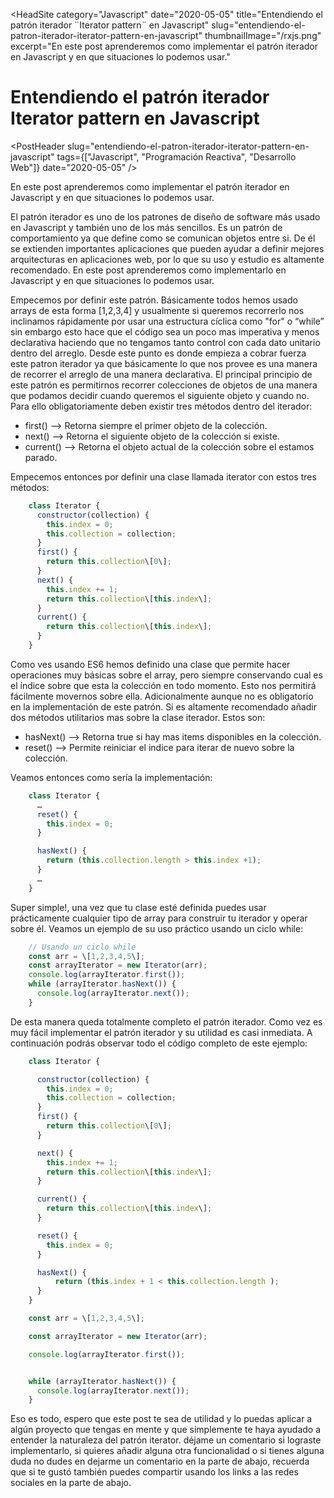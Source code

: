 
<HeadSite
  category="Javascript"
  date="2020-05-05"
  title="Entendiendo el patrón iterador ¨Iterator pattern¨ en Javascript"
  slug="entendiendo-el-patron-iterador-iterator-pattern-en-javascript"
  thumbnailImage="/rxjs.png"
  excerpt="En este post aprenderemos como implementar el patrón iterador en Javascript y en que situaciones lo podemos usar."
></HeadSite>

# Entendiendo el patrón iterador Iterator pattern en Javascript

<PostHeader
  slug="entendiendo-el-patron-iterador-iterator-pattern-en-javascript"
  tags={["Javascript", "Programación Reactiva", "Desarrollo Web"]}
  date="2020-05-05"
/>

En este post aprenderemos como implementar el patrón iterador en Javascript y en que situaciones lo podemos usar.

El patrón iterador es uno de los patrones de diseño de software más usado en Javascript y también uno de los más sencillos. Es un patrón de comportamiento ya que define como se comunican objetos entre si. De él se extienden importantes aplicaciones que pueden ayudar a definir mejores arquitecturas en aplicaciones web, por lo que su uso y estudio es altamente recomendado. En este post aprenderemos como implementarlo en Javascript y en que situaciones lo podemos usar.

Empecemos por definir este patrón. Básicamente todos hemos usado arrays de esta forma \[1,2,3,4\] y usualmente si queremos recorrerlo nos inclinamos rápidamente por usar una estructura cíclica como "for" o “while” sin embargo esto hace que el código sea un poco mas imperativa y menos declarativa haciendo que no tengamos tanto control con cada dato unitario dentro del arreglo. Desde este punto es donde empieza a cobrar fuerza este patron iterador ya que básicamente lo que nos provee es una manera de recorrer el arreglo de una manera declarativa. El principal principio de este patrón es permitirnos recorrer colecciones de objetos de una manera que podamos decidir cuando queremos el siguiente objeto y cuando no. Para ello obligatoriamente deben existir tres métodos dentro del iterador:

- first() --> Retorna siempre el primer objeto de la colección.
- next() --> Retorna el siguiente objeto de la colección si existe.
- current() --> Retorna el objeto actual de la colección sobre el estamos parado.

Empecemos entonces por definir una clase llamada iterator con estos tres métodos:

```js
    class Iterator {
      constructor(collection) {
        this.index = 0;
        this.collection = collection;
      }
      first() {
        return this.collection\[0\];
      }
      next() {
        this.index += 1;
        return this.collection\[this.index\];
      }
      current() {
        return this.collection\[this.index\];
      }
    }
```

Como ves usando ES6 hemos definido una clase que permite hacer operaciones muy básicas sobre el array, pero siempre conservando cual es el índice sobre que esta la colección en todo momento. Esto nos permitirá fácilmente movernos sobre ella. Adicionalmente aunque no es obligatorio en la implementación de este patrón. Si es altamente recomendado añadir dos métodos utilitarios mas sobre la clase iterador. Estos son:

- hasNext() —> Retorna true si hay mas items disponibles en la colección.
- reset() —> Permite reiniciar el indice para iterar de nuevo sobre la colección.

Veamos entonces como sería la implementación:

```js
    class Iterator {
      …
      reset() {
        this.index = 0;
      }

      hasNext() {
        return (this.collection.length > this.index +1);
      }
      …
    }
```

Super simple!, una vez que tu clase esté definida puedes usar prácticamente cualquier tipo de array para construir tu iterador y operar sobre él. Veamos un ejemplo de su uso práctico usando un ciclo while:

```js
    // Usando un ciclo while
    const arr = \[1,2,3,4,5\];
    const arrayIterator = new Iterator(arr);
    console.log(arrayIterator.first());
    while (arrayIterator.hasNext()) {
      console.log(arrayIterator.next());
    }
```

De esta manera queda totalmente completo el patrón iterador. Como vez es muy fácil implementar el patrón iterador y su utilidad es casi inmediata. A continuación podrás observar todo el código completo de este ejemplo:

```js
    class Iterator {

      constructor(collection) {
        this.index = 0;
        this.collection = collection;
      }
      first() {
        return this.collection\[0\];
      }

      next() {
        this.index += 1;
        return this.collection\[this.index\];
      }

      current() {
        return this.collection\[this.index\];
      }

      reset() {
        this.index = 0;
      }

      hasNext() {
          return (this.index + 1 < this.collection.length );
      }
    }

    const arr = \[1,2,3,4,5\];

    const arrayIterator = new Iterator(arr);

    console.log(arrayIterator.first());


    while (arrayIterator.hasNext()) {
      console.log(arrayIterator.next());
    }
```

Eso es todo, espero que este post te sea de utilidad y lo puedas aplicar a algún proyecto que tengas en mente y que simplemente te haya ayudado a entender la naturaleza del patrón iterator. déjame un comentario si lograste implementarlo, si quieres añadir alguna otra funcionalidad o si tienes alguna duda no dudes en dejarme un comentario en la parte de abajo, recuerda que si te gustó también puedes compartir usando los links a las redes sociales en la parte de abajo.

<Discuss slug="entendiendo-el-patron-iterador-iterator-pattern-en-javascript" />
